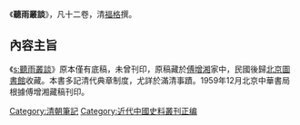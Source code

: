 《'''聽雨叢談'''》，凡十二卷，清[[福格|福格]]撰。

==內容主旨==
《[[s:聽雨叢談|s:聽雨叢談]]》原本僅有底稿，未曾刊印，原稿藏於[[傅增湘|傅增湘]]家中，民國後歸[[北京圖書館|北京圖書館]]收藏。本書多記清代典章制度，尤詳於滿清事蹟。1959年12月北京中華書局根據傅增湘藏稿刊印。

[[Category:清朝筆記|Category:清朝筆記]]
[[Category:近代中國史料叢刊正编|Category:近代中國史料叢刊正编]]